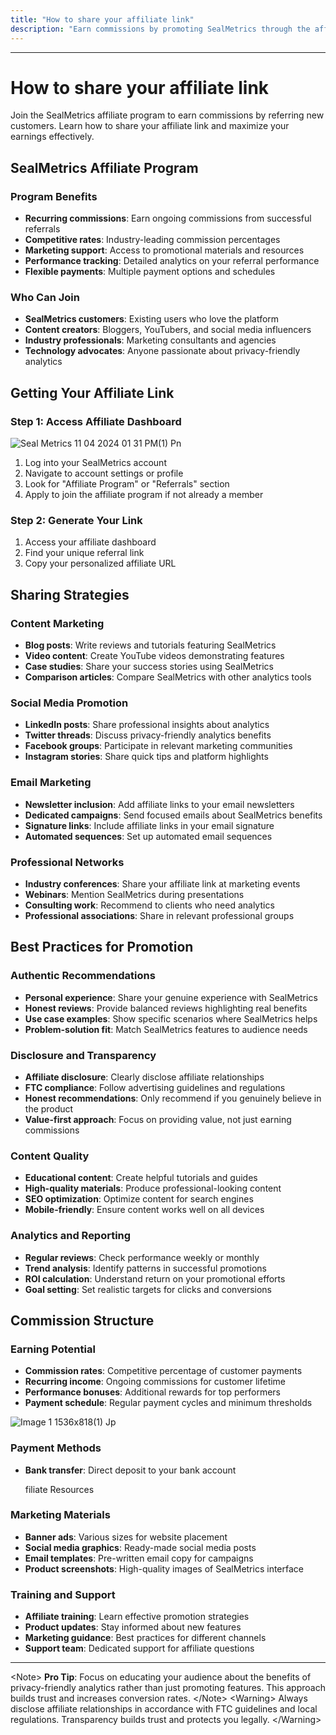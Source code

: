 ```yaml
---
title: "How to share your affiliate link"
description: "Earn commissions by promoting SealMetrics through the affiliate program"
---
```


---

# How to share your affiliate link

Join the SealMetrics affiliate program to earn commissions by referring new customers. Learn how to share your affiliate link and maximize your earnings effectively.

## SealMetrics Affiliate Program

### Program Benefits

- **Recurring commissions**: Earn ongoing commissions from successful referrals
- **Competitive rates**: Industry-leading commission percentages
- **Marketing support**: Access to promotional materials and resources
- **Performance tracking**: Detailed analytics on your referral performance
- **Flexible payments**: Multiple payment options and schedules

### Who Can Join

- **SealMetrics customers**: Existing users who love the platform
- **Content creators**: Bloggers, YouTubers, and social media influencers
- **Industry professionals**: Marketing consultants and agencies
- **Technology advocates**: Anyone passionate about privacy-friendly analytics

## Getting Your Affiliate Link

### Step 1: Access Affiliate Dashboard

![Seal Metrics 11 04 2024 01 31 PM(1) Pn](/images/Seal-Metrics-11-04-2024_01_31_PM\(1\).png)

1. Log into your SealMetrics account
2. Navigate to account settings or profile
3. Look for "Affiliate Program" or "Referrals" section
4. Apply to join the affiliate program if not already a member

### Step 2: Generate Your Link

1. Access your affiliate dashboard
2. Find your unique referral link
3. Copy your personalized affiliate URL

## Sharing Strategies

### Content Marketing

- **Blog posts**: Write reviews and tutorials featuring SealMetrics
- **Video content**: Create YouTube videos demonstrating features
- **Case studies**: Share your success stories using SealMetrics
- **Comparison articles**: Compare SealMetrics with other analytics tools

### Social Media Promotion

- **LinkedIn posts**: Share professional insights about analytics
- **Twitter threads**: Discuss privacy-friendly analytics benefits
- **Facebook groups**: Participate in relevant marketing communities
- **Instagram stories**: Share quick tips and platform highlights

### Email Marketing

- **Newsletter inclusion**: Add affiliate links to your email newsletters
- **Dedicated campaigns**: Send focused emails about SealMetrics benefits
- **Signature links**: Include affiliate links in your email signature
- **Automated sequences**: Set up automated email sequences

### Professional Networks

- **Industry conferences**: Share your affiliate link at marketing events
- **Webinars**: Mention SealMetrics during presentations
- **Consulting work**: Recommend to clients who need analytics
- **Professional associations**: Share in relevant professional groups

## Best Practices for Promotion

### Authentic Recommendations

- **Personal experience**: Share your genuine experience with SealMetrics
- **Honest reviews**: Provide balanced reviews highlighting real benefits
- **Use case examples**: Show specific scenarios where SealMetrics helps
- **Problem-solution fit**: Match SealMetrics features to audience needs

### Disclosure and Transparency

- **Affiliate disclosure**: Clearly disclose affiliate relationships
- **FTC compliance**: Follow advertising guidelines and regulations
- **Honest recommendations**: Only recommend if you genuinely believe in the product
- **Value-first approach**: Focus on providing value, not just earning commissions

### Content Quality

- **Educational content**: Create helpful tutorials and guides
- **High-quality materials**: Produce professional-looking content
- **SEO optimization**: Optimize content for search engines
- **Mobile-friendly**: Ensure content works well on all devices

### Analytics and Reporting

- **Regular reviews**: Check performance weekly or monthly
- **Trend analysis**: Identify patterns in successful promotions
- **ROI calculation**: Understand return on your promotional efforts
- **Goal setting**: Set realistic targets for clicks and conversions

## Commission Structure

### Earning Potential

- **Commission rates**: Competitive percentage of customer payments
- **Recurring income**: Ongoing commissions for customer lifetime
- **Performance bonuses**: Additional rewards for top performers
- **Payment schedule**: Regular payment cycles and minimum thresholds

![Image 1 1536x818(1) Jp](/images/image-1-1536x818\(1\).jpg)

### Payment Methods

- **Bank transfer**: Direct deposit to your bank account

  filiate Resources

### Marketing Materials

- **Banner ads**: Various sizes for website placement
- **Social media graphics**: Ready-made social media posts
- **Email templates**: Pre-written email copy for campaigns
- **Product screenshots**: High-quality images of SealMetrics interface

### Training and Support

- **Affiliate training**: Learn effective promotion strategies
- **Product updates**: Stay informed about new features
- **Marketing guidance**: Best practices for different channels
- **Support team**: Dedicated support for affiliate questions

---

 \<Note\> **Pro Tip**: Focus on educating your audience about the benefits of privacy-friendly analytics rather than just promoting features. This approach builds trust and increases conversion rates. \</Note\> \<Warning\> Always disclose affiliate relationships in accordance with FTC guidelines and local regulations. Transparency builds trust and protects you legally. \</Warning\>